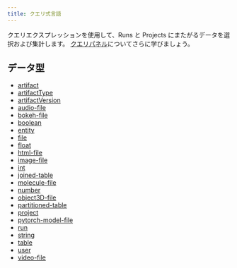```yaml
---
title: クエリ式言語
---
```


クエリエクスプレッションを使用して、Runs と Projects にまたがるデータを選択および集計します。
[クエリパネル](/ja/models/app/features/panels/query-panels/)についてさらに学びましょう。

## データ型

* [artifact](./query-panel/artifact/)
* [artifactType](./query-panel/artifact-type/)
* [artifactVersion](./query-panel/artifact-version/)
* [audio-file](./query-panel/audio-file/)
* [bokeh-file](./query-panel/bokeh-file/)
* [boolean](./query-panel/boolean/)
* [entity](./query-panel/entity/)
* [file](./query-panel/file/)
* [float](./query-panel/float/)
* [html-file](./query-panel/html-file/)
* [image-file](./query-panel/image-file/)
* [int](./query-panel/int/)
* [joined-table](./query-panel/joined-table/)
* [molecule-file](./query-panel/molecule-file/)
* [number](./query-panel/number/)
* [object3D-file](./query-panel/object-3-d-file/)
* [partitioned-table](./query-panel/partitioned-table/)
* [project](./query-panel/project/)
* [pytorch-model-file](./query-panel/pytorch-model-file/)
* [run](./query-panel/run/)
* [string](./query-panel/string/)
* [table](./query-panel/table/)
* [user](./query-panel/user/)
* [video-file](./query-panel/video-file/)
